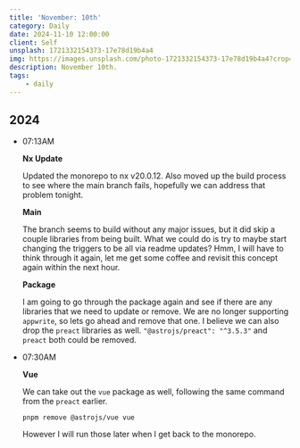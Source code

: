 ```yaml
---
title: 'November: 10th'
category: Daily
date: 2024-11-10 12:00:00
client: Self
unsplash: 1721332154373-17e78d19b4a4
img: https://images.unsplash.com/photo-1721332154373-17e78d19b4a4?crop=entropy&cs=srgb&fm=jpg&ixid=MnwzNjM5Nzd8MHwxfHJhbmRvbXx8fHx8fHx8fDE2ODE3NDg2ODY&ixlib=rb-4.0.3&q=85
description: November 10th.
tags:
    - daily
---
```



## 2024

-   07:13AM

    **Nx Update**

    Updated the monorepo to nx v20.0.12.
    Also moved up the build process to see where the main branch fails, hopefully we can address that problem tonight.

    **Main**

    The branch seems to build without any major issues, but it did skip a couple libraries from being built.
    What we could do is try to maybe start changing the triggers to be all via readme updates?
    Hmm, I will have to think through it again, let me get some coffee and revisit this concept again within the next hour.

    **Package**

    I am going to go through the package again and see if there are any libraries that we need to update or remove.
    We are no longer supporting `appwrite`, so lets go ahead and remove that one.
    I believe we can also drop the `preact` libraries as well.
    `"@astrojs/preact": "^3.5.3"` and `preact` both could be removed.

-   07:30AM

    **Vue**

    We can take out the `vue` package as well, following the same command from the `preact` earlier.
    ```shell
    pnpm remove @astrojs/vue vue
    ```

    However I will run those later when I get back to the monorepo.